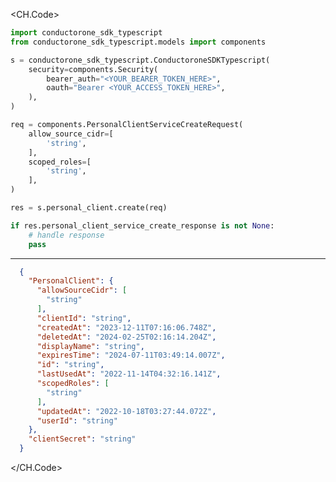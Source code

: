 
<CH.Code>
```python Create.py
import conductorone_sdk_typescript
from conductorone_sdk_typescript.models import components

s = conductorone_sdk_typescript.ConductoroneSDKTypescript(
    security=components.Security(
        bearer_auth="<YOUR_BEARER_TOKEN_HERE>",
        oauth="Bearer <YOUR_ACCESS_TOKEN_HERE>",
    ),
)

req = components.PersonalClientServiceCreateRequest(
    allow_source_cidr=[
        'string',
    ],
    scoped_roles=[
        'string',
    ],
)

res = s.personal_client.create(req)

if res.personal_client_service_create_response is not None:
    # handle response
    pass
```
---

```json Example Response
  {
    "PersonalClient": {
      "allowSourceCidr": [
        "string"
      ],
      "clientId": "string",
      "createdAt": "2023-12-11T07:16:06.748Z",
      "deletedAt": "2024-02-25T02:16:14.204Z",
      "displayName": "string",
      "expiresTime": "2024-07-11T03:49:14.007Z",
      "id": "string",
      "lastUsedAt": "2022-11-14T04:32:16.141Z",
      "scopedRoles": [
        "string"
      ],
      "updatedAt": "2022-10-18T03:27:44.072Z",
      "userId": "string"
    },
    "clientSecret": "string"
  }
```
</CH.Code>
